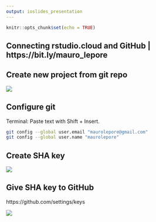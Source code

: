 ```yaml
---
output: ioslides_presentation
---
```


```r
knitr::opts_chunk$set(echo = TRUE)
```

## Connecting rstudio.cloud and GitHub | https://bit.ly/mauro_lepore

## Create new project from git repo

![](https://i.imgur.com/E1wcTup.png)

## Configure git

Terminal: Paste text with Shift + Insert.

```bash
git config --global user.email "maurolepore@gmail.com"
git config --global user.name "maurolepore"
```

## Create SHA key

![](https://i.imgur.com/8cyFyn7.png)

## Give SHA key to GitHub

https://github.com/settings/keys

![](https://i.imgur.com/Zu1SmoB.png)


